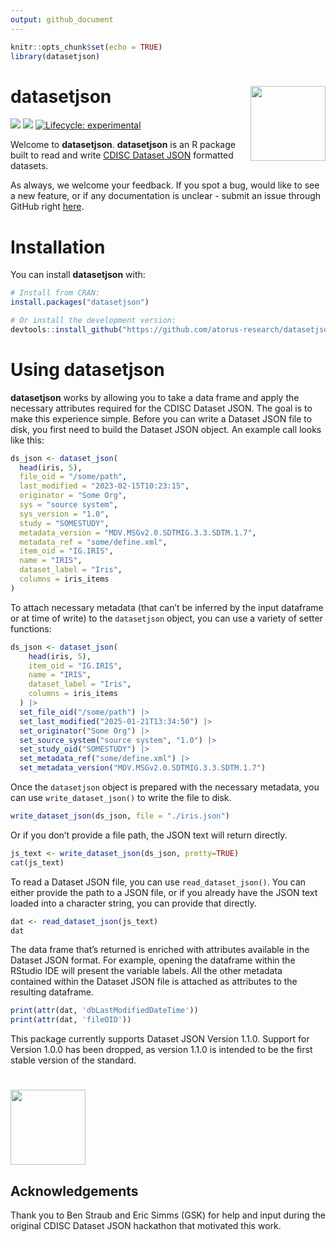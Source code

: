 ```yaml
---
output: github_document
---
```


```r
knitr::opts_chunk$set(echo = TRUE)
library(datasetjson)
```

# **datasetjson** <img src="man/figures/logo.svg" align="right" alt="" width="120" />

<!-- badges: start -->
[<img src="https://img.shields.io/codecov/c/github/atorus-research/datasetjson">](https://app.codecov.io/gh/atorus-research/datasetjson)
[<img src="https://img.shields.io/badge/License-APACHE2-blue.svg">](https://github.com/atorus-research/datasetjson/blob/main/LICENSE.md)
[![Lifecycle: experimental](https://img.shields.io/badge/lifecycle-experimental-orange.svg)](https://lifecycle.r-lib.org/articles/stages.html#experimental)
<!-- badges: end -->

Welcome to **datasetjson**. **datasetjson** is an R package built to read and write [CDISC Dataset JSON](https://www.cdisc.org/dataset-json) formatted datasets. 

As always, we welcome your feedback. If you spot a bug, would like to see a new feature, or if any documentation is unclear - submit an issue through GitHub right [here](https://github.com/atorus-research/datasetjson/issues). 

# Installation

You can install **datasetjson** with:

```r
# Install from CRAN:
install.packages("datasetjson")

# Or install the development version:
devtools::install_github("https://github.com/atorus-research/datasetjson.git", ref="dev")
```

# Using **datasetjson**

**datasetjson** works by allowing you to take a data frame and apply the necessary attributes required for the CDISC Dataset JSON. The goal is to make this experience simple. Before you can write a Dataset JSON file to disk, you first need to build the Dataset JSON object. An example call looks like this:

```r
ds_json <- dataset_json(
  head(iris, 5),
  file_oid = "/some/path",
  last_modified = "2023-02-15T10:23:15",
  originator = "Some Org",
  sys = "source system",
  sys_version = "1.0",
  study = "SOMESTUDY",
  metadata_version = "MDV.MSGv2.0.SDTMIG.3.3.SDTM.1.7",
  metadata_ref = "some/define.xml",
  item_oid = "IG.IRIS",
  name = "IRIS",
  dataset_label = "Iris",
  columns = iris_items
)
```

To attach necessary metadata (that can't be inferred by the input dataframe or at time of write) to the `datasetjson` object, you can use a variety of setter functions:

```r
ds_json <- dataset_json(
    head(iris, 5),
    item_oid = "IG.IRIS",
    name = "IRIS",
    dataset_label = "Iris",
    columns = iris_items
  ) |>
  set_file_oid("/some/path") |>
  set_last_modified("2025-01-21T13:34:50") |>
  set_originator("Some Org") |>
  set_source_system("source system", "1.0") |>
  set_study_oid("SOMESTUDY") |>
  set_metadata_ref("some/define.xml") |>
  set_metadata_version("MDV.MSGv2.0.SDTMIG.3.3.SDTM.1.7")
```

Once the `datasetjson` object is prepared with the necessary metadata, you can use `write_dataset_json()` to write the file to disk. 

```r
write_dataset_json(ds_json, file = "./iris.json")
```

Or if you don't provide a file path, the JSON text will return directly. 

```r
js_text <- write_dataset_json(ds_json, pretty=TRUE)
cat(js_text)
```

To read a Dataset JSON file, you can use `read_dataset_json()`. You can either provide the path to a JSON file, or if you already have the JSON text loaded into a character string, you can provide that directly.

```r
dat <- read_dataset_json(js_text)
dat
```

The data frame that's returned is enriched with attributes available in the Dataset JSON format. For example, opening the dataframe within the RStudio IDE will present the variable labels. All the other metadata contained within the Dataset JSON file is attached as attributes to the resulting dataframe.

```r
print(attr(dat, 'dbLastModifiedDateTime'))
print(attr(dat, 'fileOID'))
```

This package currently supports Dataset JSON Version 1.1.0. Support for Version 1.0.0 has been dropped, as version 1.1.0 is intended to be the first stable version of the standard. 

# [<img src="man/figures/cdisc.png" alt="" width="120" />](https://www.cdisc.org/)

## Acknowledgements

Thank you to Ben Straub and Eric Simms (GSK) for help and input during the original CDISC Dataset JSON hackathon that motivated this work.

